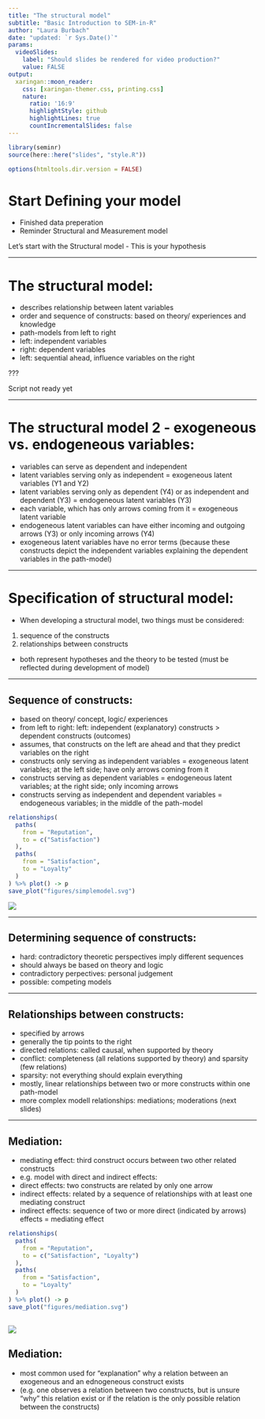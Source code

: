 ```yaml
---
title: "The structural model"
subtitle: "Basic Introduction to SEM-in-R"
author: "Laura Burbach"
date: "updated: `r Sys.Date()`"
params:
  videoSlides: 
    label: "Should slides be rendered for video production?"
    value: FALSE
output:
  xaringan::moon_reader:
    css: [xaringan-themer.css, printing.css] 
    nature:
      ratio: '16:9'
      highlightStyle: github
      highlightLines: true
      countIncrementalSlides: false
---
```


```r
library(seminr)
source(here::here("slides", "style.R"))
```

```r
options(htmltools.dir.version = FALSE)
```

# Start Defining your model

- Finished data preperation
- Reminder Structural and Measurement model

Let's start with the Structural model
- This is your hypothesis

---


# The structural model:

- describes relationship between latent variables
- order and sequence of constructs: based on theory/ experiences and knowledge
- path-models from left to right
 - left: independent variables
 - right: dependent variables
 - left: sequential ahead, influence variables on the right
 
 
???

Script not ready yet

---

# The structural model 2 - exogeneous vs. endogeneous variables:

- variables can serve as dependent and independent
- latent variables serving only as independent = exogeneous latent variables (Y1 and Y2)
- latent variables serving only as dependent (Y4) or as independent and dependent (Y3) = endogeneous latent variables (Y3)
- each variable, which has only arrows coming from it = exogeneous latent variable
- endogeneous latent variables can have either incoming and outgoing arrows (Y3) or only incoming arrows (Y4)
- exogeneous latent variables have no error terms (because these constructs depict the independent variables explaining the dependent variables in the path-model)

---

# Specification of structural model:
- When developing a structural model, two things must be considered:
1. sequence of the constructs
2. relationships between constructs
- both represent hypotheses and the theory to be tested (must be reflected during development of model)

---

## Sequence of constructs:
- based on theory/ concept, logic/ experiences
- from left to right: left: independent (explanatory) constructs > dependent constructs (outcomes)
- assumes, that constructs on the left are ahead and that they predict variables on the right
- constructs only serving as independent variables = exogeneous latent variables; at the left side; have only arrows coming from it
- constructs serving as dependent variables = endogeneous latent variables; at the right side; only incoming arrows
- constructs serving as independent and dependent variables = endogeneous variables; in the middle of the path-model


```r
relationships(
  paths(
    from = "Reputation",
    to = c("Satisfaction")
  ),
  paths(
    from = "Satisfaction",
    to = "Loyalty"
  )
) %>% plot() -> p
save_plot("figures/simplemodel.svg")
```



![](figures/simplemodel.svg)

---

## Determining sequence of constructs:
- hard: contradictory theoretic perspectives imply different sequences 
- should always be based on theory and logic
- contradictory perpectives: personal judgement 
- possible: competing models

---

## Relationships between constructs:
- specified by arrows
- generally the tip points to the right
- directed relations: called causal, when supported by theory
- conflict: completeness (all relations supported by theory) and sparsity (few relations)
- sparsity: not everything should explain everything
- mostly, linear relationships between two or more constructs within one path-model
- more complex modell relationships: mediations; moderations (next slides)

---

## Mediation:
- mediating effect: third construct occurs between two other related constructs
- e.g. model with direct and indirect effects:
- direct effects: two constructs are related by only one arrow
- indirect effects: related by a sequence of relationships with at least one mediating construct
- indirect effects: sequence of two or more direct (indicated by arrows) effects = mediating effect

```r
relationships(
  paths(
    from = "Reputation",
    to = c("Satisfaction", "Loyalty")
  ),
  paths(
    from = "Satisfaction",
    to = "Loyalty"
  )
) %>% plot() -> p
save_plot("figures/mediation.svg")

```

![](figures/mediation.svg)
---

## Mediation:
- most common used for "explanation" why a relation between an exogeneous and an ednogeneous construct exists
- (e.g. one observes a relation between two constructs, but is unsure "why" this relation exist or if the relation is the only possible relation between the constructs)


